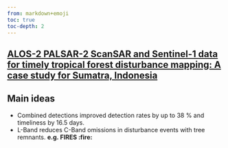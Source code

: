 ```yaml
---
from: markdown+emoji
toc: true
toc-depth: 2
---
```


## [ALOS-2 PALSAR-2 ScanSAR and Sentinel-1 data for timely tropical forest disturbance mapping: A case study for Sumatra, Indonesia](https://www.sciencedirect.com/science/article/pii/S1569843224003480)

## Main ideas

- Combined detections improved detection rates by up to 38 % and timeliness by 16.5 days.
- L-Band reduces C-Band omissions in disturbance events with tree remnants. **e.g. FIRES :fire:**